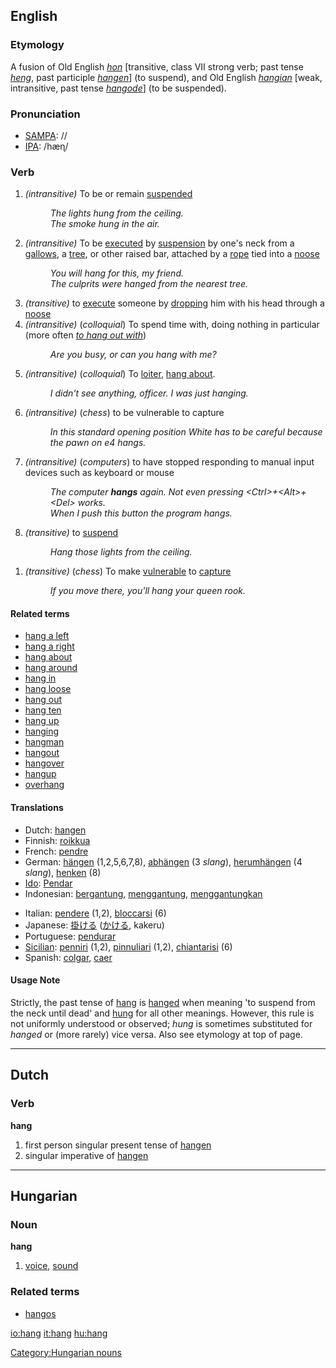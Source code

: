 ==English==
===Etymology===
A fusion of Old English ''[[hon]]'' [transitive, class VII strong verb; past tense ''[[heng]]'', past participle ''[[hangen]]''] (to suspend), and Old English ''[[hangian]]'' [weak, intransitive, past tense ''[[hangode]]''] (to be suspended).
===Pronunciation===
*[[w:SAMPA|SAMPA]]: /<tt></tt>/
*[[w:IPA|IPA]]: /hæɳ/

===Verb===
{{irregverb|'''to hang'''|'''[[hangs]]'''|'''[[hung]] '''or''' [[hanged]]'''|'''[[hung]] '''or''' [[hanged]]'''|'''[[hanging]]'''}}

#''(intransitive)'' To be or remain [[suspend]]ed
#: ''The lights hung from the ceiling.''
#: ''The smoke hung in the air.''
#''(intransitive)'' To be [[executed]] by [[suspension]] by one's neck from a [[gallows]], a [[tree]], or other raised bar, attached by a [[rope]] tied into a [[noose]]
#: ''You will hang for this, my friend.''
#: ''The culprits were hanged from the nearest tree.''
#''(transitive)'' to [[execute]] someone by [[drop]]ping him with his head through a [[noose]]
#''(intransitive)'' (''colloquial'') To spend time with, doing nothing in particular (more often ''[[to hang out with]]'')
#: ''Are you busy, or can you hang with me?''
#''(intransitive)'' (''colloquial'') To [[loiter]], [[hang about]].
#: ''I didn't see anything, officer.  I was just hanging.''
#''(intransitive)'' (''chess'') to be vulnerable to capture
#:''In this standard opening position White has to be careful because the pawn on e4 hangs.''
#''(intransitive)'' (''computers'') to have stopped responding to manual input devices such as keyboard or mouse
#:''The computer '''hangs''' again. Not even pressing <nowiki><Ctrl>+<Alt>+<Del></nowiki> works.''
#:''When I push this button the program hangs.''
#''(transitive)'' to [[suspend]]
#: ''Hang those lights from the ceiling.''

#''(transitive)'' (''chess'') To make [[vulnerable]] to [[capture]]
#: ''If you move there, you'll hang your queen rook.''

====Related terms====
*[[hang a left]]
*[[hang a right]]
*[[hang about]]
*[[hang around]]
*[[hang in]]
*[[hang loose]]
*[[hang out]]
*[[hang ten]]
*[[hang up]]
*[[hanging]]
*[[hangman]]
*[[hangout]]
*[[hangover]]
*[[hangup]]
*[[overhang]]

====Translations====
{{top}}
*Dutch: [[hangen]]
*Finnish: [[roikkua]]
*French: [[pendre]]
*German: [[hängen]] (1,2,5,6,7,8), [[abhängen]] (3 ''slang''), [[herumhängen]] (4 ''slang''), [[henken]] (8)
*[[Ido]]: [[Pendar]]
*Indonesian: [[gantung|bergantung]], [[gantung|menggantung]], [[gantung|menggantungkan]]
{{mid}}
*Italian: [[pendere]] (1,2), [[bloccarsi]] (6)
*Japanese: [[掛ける]] ([[かける]], kakeru)
*Portuguese: [[pendurar]]
*[[Sicilian]]: [[penniri]] (1,2), [[pinnuliari]] (1,2), [[chiantarisi]] (6)
*Spanish: [[colgar]], [[caer]]
{{bottom}}

====Usage Note====

Strictly, the past tense of [[hang]] is [[hanged]] when meaning 'to suspend from the neck until dead' and [[hung]] for all other meanings. However, this rule is not uniformly understood or observed; ''hung'' is sometimes substituted for ''hanged'' or (more rarely) vice versa. Also see etymology at top of page.

----

==Dutch==
===Verb===
'''hang'''

# first person singular present tense of [[hangen]]
# singular imperative of [[hangen]]

----
==Hungarian==
===Noun===
'''hang'''

# [[voice]], [[sound]]

===Related terms===
*[[hangos]]

[[Category:Hungarian nouns]]

[[io:hang]]
[[it:hang]]
[[hu:hang]]